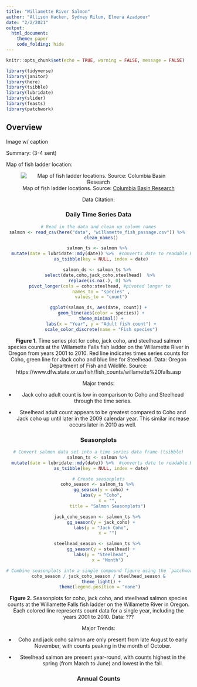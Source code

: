 ```yaml
---
title: "Willamette River Salmon"
author: "Allison Hacker, Sydney Rilum, Elmera Azadpour"
date: "2/2/2021"
output: 
  html_document:
    theme: paper
    code_folding: hide
---
```


```r
knitr::opts_chunk$set(echo = TRUE, warning = FALSE, message = FALSE)

library(tidyverse)
library(janitor)
library(here)
library(tsibble)
library(lubridate)
library(slider)
library(feasts)
library(patchwork)
```

## Overview {.tabset}

Image w/ caption

Summary: (3-4 sent)

Map of fish ladder location:
<center>
![Map of fish ladder locations. Source: [Columbia Basin Research](http://www.cbr.washington.edu/dart/dartmap)](./images/dartmap.png)

Data Citation:


### Daily Time Series Data

```r
# Read in the data and clean up column names
salmon <- read_csv(here("data", "willamette_fish_passage.csv")) %>% 
  clean_names()

salmon_ts <- salmon %>% 
  mutate(date = lubridate::mdy(date)) %>%  #converts date to readable R form
  as_tsibble(key = NULL, index = date)

salmon_ds <- salmon_ts %>% 
  select(date,coho,jack_coho,steelhead)  %>% 
  replace(is.na(.), 0) %>% 
  pivot_longer(cols = coho:steelhead, #pivoted longer to 
  names_to = "species" ,
  values_to = "count")

ggplot(salmon_ds, aes(date, count)) +
  geom_line(aes(color = species)) +
  theme_minimal() +
  labs(x = "Year", y = "Adult fish count") +
  scale_color_discrete(name = "Fish species")
```
**Figure 1.** Time series plot for coho, jack coho, and steelhead salmon species counts at the Willamette Falls fish ladder on the Willamette River in Oregon from years 2001 to 2010. Red line indicates times series counts for Coho, green line for Jack coho and blue line for Steelhead. Data: Oregon Department of Fish and Wildlife. Source: https://www.dfw.state.or.us/fish/fish_counts/willamette%20falls.asp

Major trends: 

- Jack coho adult count is low in comparison to Coho and Steelhead through the time series.

- Steelhead adult count appears to be greatest compared to Coho and Jack coho up until later in the 2009 calendar year. This similar increase occurs later in 2010 as well.

### Seasonplots

```r
# Convert salmon data set into a time series data frame (tsibble)
salmon_ts <- salmon %>% 
  mutate(date = lubridate::mdy(date)) %>%  #converts date to readable R form
  as_tsibble(key = NULL, index = date)

# Create seasonplots
coho_season <- salmon_ts %>% 
  gg_season(y = coho) +
  labs(y = "Coho",
       x = "",
       title = "Salmon Seasonplots")

jack_coho_season <- salmon_ts %>% 
  gg_season(y = jack_coho) +
  labs(y = "Jack Coho",
       x = "")

steelhead_season <- salmon_ts %>% 
  gg_season(y = steelhead) +
  labs(y = "Steelhead",
       x = "Month")

# Combine seasonplots into a single compound figure using the `patchwork` package
coho_season / jack_coho_season / steelhead_season &
  theme_light() +
  theme(legend.position = "none") 
```

**Figure 2.** Seasonplots for coho, jack coho, and steelhead salmon species counts at the Willamette Falls fish ladder on the Willamette River in Oregon. Each colored line represents count data for a single year, including the years 2001 to 2010. Data: ???

Major Trends:

- Coho and jack coho salmon are only present from late August to early November, with counts peaking in the month of October.

- Steelhead salmon are present year-round, with counts highest in the spring (from March to June) and lowest in the fall.



### Annual Counts





